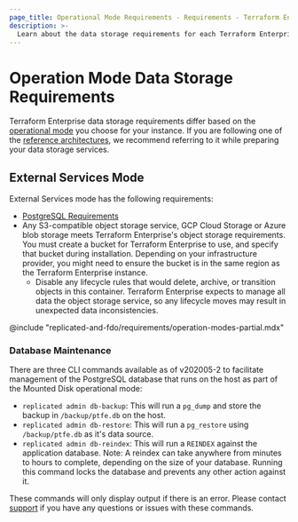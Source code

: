 ```yaml
---
page_title: Operational Mode Requirements - Requirements - Terraform Enterprise
description: >-
  Learn about the data storage requirements for each Terraform Enterprise operational mode.
---
```


# Operation Mode Data Storage Requirements

Terraform Enterprise data storage requirements differ based on the
[operational mode](/terraform/enterprise/deploy/replicated/install/operation-modes)
you choose for your instance. If you are following one of the
[reference architectures](/terraform/enterprise/deploy/replicated/architecture/reference-architecture), we recommend referring to it while preparing your data storage services.

## External Services Mode

External Services mode has the following requirements:

- [PostgreSQL Requirements](/terraform/enterprise/deploy/replicated/requirements/data-storage/postgres-requirements)
- Any S3-compatible object storage service, GCP Cloud Storage or Azure blob storage meets Terraform Enterprise's object storage requirements. You must create a bucket for Terraform Enterprise to use, and specify that bucket during installation. Depending on your infrastructure provider, you might need to ensure the bucket is in the same region as the Terraform Enterprise instance.
  - Disable any lifecycle rules that would delete, archive, or transition objects in this container. Terraform Enterprise expects to manage all data the object storage service, so any lifecycle moves may result in unexpected data inconsistencies.

@include "replicated-and-fdo/requirements/operation-modes-partial.mdx"

### Database Maintenance

There are three CLI commands available as of v202005-2 to facilitate management of the PostgreSQL database that runs on the host as part of the Mounted Disk operational mode:

- `replicated admin db-backup`: This will run a `pg_dump` and store the backup in `/backup/ptfe.db` on the host.
- `replicated admin db-restore`: This will run a `pg_restore` using `/backup/ptfe.db` as it's data source.
- `replicated admin db-reindex`: This will run a `REINDEX` against the application database. Note: A reindex can take anywhere from minutes to hours to complete, depending on the size of your database. Running this command locks the database and prevents any other action against it.

These commands will only display output if there is an error. Please contact [support](https://support.hashicorp.com) if you have any questions or issues with these commands.
